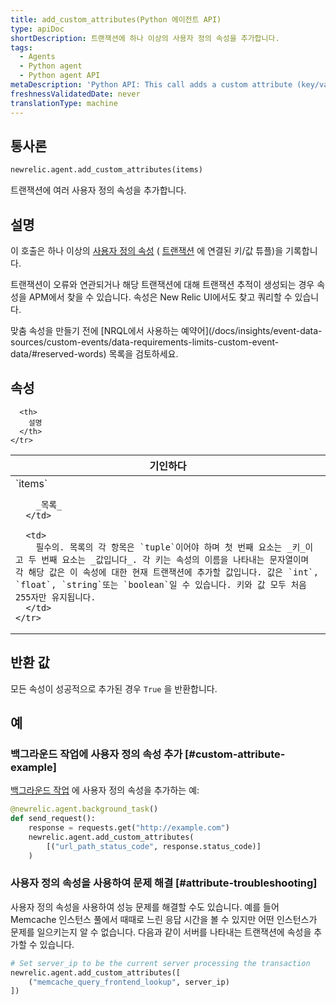 ```yaml
---
title: add_custom_attributes(Python 에이전트 API)
type: apiDoc
shortDescription: 트랜잭션에 하나 이상의 사용자 정의 속성을 추가합니다.
tags:
  - Agents
  - Python agent
  - Python agent API
metaDescription: 'Python API: This call adds a custom attribute (key/value tuple) to a transaction.'
freshnessValidatedDate: never
translationType: machine
---
```


## 통사론

```py
newrelic.agent.add_custom_attributes(items)
```

트랜잭션에 여러 사용자 정의 속성을 추가합니다.

## 설명

이 호출은 하나 이상의 [사용자 정의 속성](/docs/new-relic-solutions/get-started/glossary/#attribute) ( [트랜잭션](/docs/new-relic-solutions/get-started/glossary/#transaction) 에 연결된 키/값 튜플)을 기록합니다.

트랜잭션이 오류와 연관되거나 해당 트랜잭션에 대해 트랜잭션 추적이 생성되는 경우 속성을 APM에서 찾을 수 있습니다. 속성은 New Relic UI에서도 찾고 쿼리할 수 있습니다.

<Callout variant="important">
  맞춤 속성을 만들기 전에 [NRQL에서 사용하는 예약어](/docs/insights/event-data-sources/custom-events/data-requirements-limits-custom-event-data/#reserved-words) 목록을 검토하세요.
</Callout>

## 속성

<table>
  <thead>
    <tr>
      <th width="25%">
        기인하다
      </th>

      <th>
        설명
      </th>
    </tr>
  </thead>

  <tbody>
    <tr>
      <td>
        `items`

        _목록_
      </td>

      <td>
        필수의. 목록의 각 항목은 `tuple`이어야 하며 첫 번째 요소는 _키_이고 두 번째 요소는 _값입니다_. 각 키는 속성의 이름을 나타내는 문자열이며 각 해당 값은 이 속성에 대한 현재 트랜잭션에 추가할 값입니다. 값은 `int`, `float`, `string`또는 `boolean`일 수 있습니다. 키와 값 모두 처음 255자만 유지됩니다.
      </td>
    </tr>
  </tbody>
</table>

## 반환 값

모든 속성이 성공적으로 추가된 경우 `True` 을 반환합니다.

## 예

### 백그라운드 작업에 사용자 정의 속성 추가 [#custom-attribute-example]

[백그라운드 작업](/docs/agents/python-agent/python-agent-api/background_task) 에 사용자 정의 속성을 추가하는 예:

```py
@newrelic.agent.background_task()
def send_request():
    response = requests.get("http://example.com")
    newrelic.agent.add_custom_attributes(
        [("url_path_status_code", response.status_code)]
    )
```

### 사용자 정의 속성을 사용하여 문제 해결 [#attribute-troubleshooting]

사용자 정의 속성을 사용하여 성능 문제를 해결할 수도 있습니다. 예를 들어 Memcache 인스턴스 풀에서 때때로 느린 응답 시간을 볼 수 있지만 어떤 인스턴스가 문제를 일으키는지 알 수 없습니다. 다음과 같이 서버를 나타내는 트랜잭션에 속성을 추가할 수 있습니다.

```py
# Set server_ip to be the current server processing the transaction
newrelic.agent.add_custom_attributes([
    ("memcache_query_frontend_lookup", server_ip)
])
```
